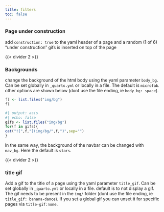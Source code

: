 ```yaml
---
title: filters
toc: false
---
```


### Page under construction

add `construction: true` to the yaml header of a page and a random (1 of 6)
"under construction" gifs is inserted on top of the page

{{< divider 2 >}}

### Backgrounds

change the background of the html body using the yaml parameter `body_bg`. Can be set globally in `_quarto.yml` or locally in a file. The default is `microfab`.
other options are shown below (dont use the file ending, ie `body_bg: space`).


```r
fl <- list.files("img/bg")
fl
```


```r
#| output: asis
#| echo: false
gifs <- list.files("img/bg")
for(f in gifs){
cat("![",f,"](img/bg/",f,")",sep="")
}
```

In the same way, the background of the navbar can be changed with `nav_bg`. Here the default is `stars`.

{{< divider 2 >}}

### title gif

Add a gif to the title of a page using the yaml parameter `title_gif`. Can be set globally in `_quarto.yml` or locally in a file. default is to not display a gif. 
The gif needs to be present in the `img/` folder (dont use the file ending, ie `title_gif: banana-dance`). If you set a global gif you can unset it for specific pages via `title-gif:none`.